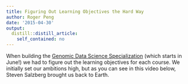 ```yaml
---
title: Figuring Out Learning Objectives the Hard Way
author: Roger Peng
date: '2015-04-30'
output:
  distill::distill_article:
    self_contained: no
---
```


When building the [Genomic Data Science Specialization](https://www.coursera.org/specialization/genomics/41 "Genomic Data Science Specialization") (which starts in June!) we had to figure out the learning objectives for each course. We initially set our ambitions high, but as you can see in this video below, Steven Salzberg brought us back to Earth.
